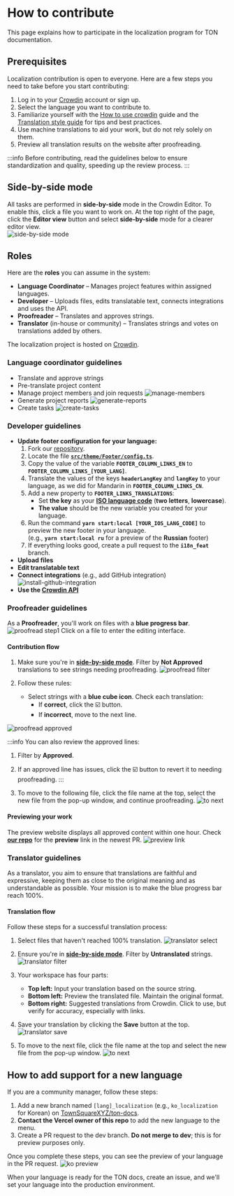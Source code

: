 
# How to contribute

This page explains how to participate in the localization program for TON documentation.

## Prerequisites

Localization contribution is open to everyone. Here are a few steps you need to take before you start contributing:

1. Log in to your [Crowdin](https://crowdin.com) account or sign up.
2. Select the language you want to contribute to.
3. Familiarize yourself with the [How to use crowdin](/v3/contribute/localization-program/how-to-contribute/) guide and the [Translation style guide](/v3/contribute/localization-program/translation-style-guide/) for tips and best practices.
4. Use machine translations to aid your work, but do not rely solely on them.
5. Preview all translation results on the website after proofreading.

:::info
Before contributing, read the guidelines below to ensure standardization and quality, speeding up the review process.
:::

## Side-by-side mode

All tasks are performed in **side-by-side** mode in the Crowdin Editor. To enable this, click a file you want to work on. At the top right of the page, click the **Editor view** button and select **side-by-side** mode for a clearer editor view.\
![side-by-side mode](/img/localizationProgramGuideline/side-by-side.png)

## Roles

Here are the **roles** you can assume in the system:

* **Language Coordinator** – Manages project features within assigned languages.
* **Developer** – Uploads files, edits translatable text, connects integrations and uses the API.
* **Proofreader** – Translates and approves strings.
* **Translator** (in-house or community) – Translates strings and votes on translations added by others.

The localization project is hosted on [Crowdin](https://crowdin.com/project/ton-docs).

### Language coordinator guidelines

* Translate and approve strings
* Pre-translate project content
* Manage project members and join requests
  ![manage-members](/img/localizationProgramGuideline/manage-members.png)
* Generate project reports
  ![generate-reports](/img/localizationProgramGuideline/generate-reports.png)
* Create tasks
  ![create-tasks](/img/localizationProgramGuideline/create-tasks.png)

### Developer guidelines

* **Update footer configuration for your language:**
  1. Fork our [repository](https://github.com/TownSquareXYZ/ton-docs/tree/i18n_feat).
  2. Locate the file [**`src/theme/Footer/config.ts`**](https://github.com/TownSquareXYZ/ton-docs/blob/main/src/theme/Footer/config.ts).
  3. Copy the value of the variable **`FOOTER_COLUMN_LINKS_EN`** to **`FOOTER_COLUMN_LINKS_[YOUR_LANG]`**.
  4. Translate the values of the keys **`headerLangKey`** and **`langKey`** to your language, as we did for Mandarin in **`FOOTER_COLUMN_LINKS_CN`**.
  5. Add a new property to **`FOOTER_LINKS_TRANSLATIONS`**:
     * Set **the key** as your [**ISO language code**](https://www.andiamo.co.uk/resources/iso-language-codes/) (**two letters**, **lowercase**).
     * **The value** should be the new variable you created for your language.
  6. Run the command **`yarn start:local [YOUR_IOS_LANG_CODE]`** to preview the new footer in your language.\
     (e.g., **`yarn start:local ru`** for a preview of the **Russian** footer)
  7. If everything looks good, create a pull request to the **`i18n_feat`** branch.
* **Upload files**
* **Edit translatable text**
* **Connect integrations** (e.g., add GitHub integration)
  ![install-github-integration](/img/localizationProgramGuideline/howItWorked/install-github-integration.png)
* **Use the [Crowdin API](https://developer.crowdin.com/api/v2/)**

### Proofreader guidelines

As a **Proofreader**, you'll work on files with a **blue progress bar**.
![proofread step1](/img/localizationProgramGuideline/proofread-step1.png)
Click on a file to enter the editing interface.

#### Contribution flow

1. Make sure you're in [**side-by-side mode**](#side-by-side-mode). Filter by **Not Approved** translations to see strings needing proofreading.
   ![proofread filter](/img/localizationProgramGuideline/proofread-filter.png)

2. Follow these rules:
   * Select strings with a **blue cube icon**. Check each translation:
     * If **correct**, click the ☑️ button.
     * If **incorrect**, move to the next line.

![proofread approved](/img/localizationProgramGuideline/proofread-approved.png)

:::info
You can also review the approved lines:

1. Filter by **Approved**.

2. If an approved line has issues, click the ☑️ button to revert it to needing proofreading.
   :::

3. To move to the following file, click the file name at the top, select the new file from the pop-up window, and continue proofreading.
   ![to next](/img/localizationProgramGuideline/redirect-to-next.png)

#### Previewing your work

The preview website displays all approved content within one hour. Check [**our repo**](https://github.com/TownSquareXYZ/ton-docs/pulls) for the **preview** link in the newest PR.
![preview link](/img/localizationProgramGuideline/preview-link.png)

### Translator guidelines

As a translator, you aim to ensure that translations are faithful and expressive, keeping them as close to the original meaning and as understandable as possible. Your mission is to make the blue progress bar reach 100%.

#### Translation flow

Follow these steps for a successful translation process:

1. Select files that haven't reached 100% translation.
   ![translator select](/img/localizationProgramGuideline/translator-select.png)

2. Ensure you're in [**side-by-side mode**](#side-by-side-mode). Filter by **Untranslated** strings.
   ![translator filter](/img/localizationProgramGuideline/translator-filter.png)

3. Your workspace has four parts:
   * **Top left:** Input your translation based on the source string.
   * **Bottom left:** Preview the translated file. Maintain the original format.
   * **Bottom right:** Suggested translations from Crowdin. Click to use, but verify for accuracy, especially with links.

4. Save your translation by clicking the **Save** button at the top.
   ![translator save](/img/localizationProgramGuideline/translator-save.png)

5. To move to the next file, click the file name at the top and select the new file from the pop-up window.
   ![to next](/img/localizationProgramGuideline/redirect-to-next.png)

## How to add support for a new language

If you are a community manager, follow these steps:

1. Add a new branch named `[lang]_localization` (e.g., `ko_localization` for Korean) on [TownSquareXYZ/ton-docs](https://github.com/TownSquareXYZ/ton-docs).
2. **Contact the Vercel owner of this repo** to add the new language to the menu.
3. Create a PR request to the dev branch. **Do not merge to dev**; this is for preview purposes only.

Once you complete these steps, you can see the preview of your language in the PR request.
![ko preview](/img/localizationProgramGuideline/ko_preview.png)

When your language is ready for the TON docs, create an issue, and we'll set your language into the production environment.

<Feedback />

